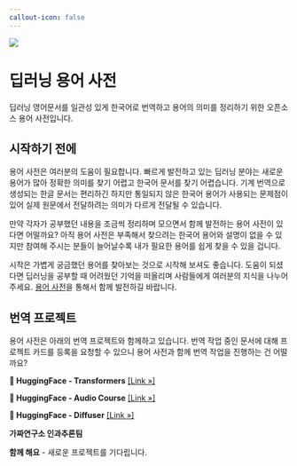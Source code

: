 ```yaml
---
callout-icon: false
---
```


![](images/paste-6.png)

# 딥러닝 용어 사전 {.unnumbered}

딥러닝 영어문서를 일관성 있게 한국어로 번역하고 용어의 의미를 정리하기 위한 오픈소스 용어 사전입니다.

## 시작하기 전에

용어 사전은 여러분의 도움이 필요합니다. 빠르게 발전하고 있는 딥러닝 분야는 새로운 용어가 많아 정확한 의미를 찾기 어렵고 한국어 문서를 찾기 어렵습니다. 기계 번역으로 생성되는 한글 문서는 편리하긴 하지만 통일되지 않은 한국어 용어가 사용되는 문제점이 있어 실제 원문에서 전달하려는 의미가 다르게 전달될 수 있습니다.

만약 각자가 공부했던 내용을 조금씩 정리하며 모으면서 함께 발전하는 용어 사전이 있다면 어떨까요? 아직 용어 사전은 부족해서 찾으려는 한국어 용어와 설명이 없을 수 있지만 참여해 주시는 분들이 늘어날수록 내가 필요한 용어를 쉽게 찾을 수 있을 겁니다.

시작은 가볍게 궁금했던 용어를 찾아보는 것으로 시작해 보셔도 좋습니다. 도움이 되셨다면 딥러닝을 공부할 때 어려웠던 기억을 떠올리며 사람들에게 여러분의 지식을 나누어 주세요. [용어 사전](./dictionary/glossary.qmd)을 통해서 함께 발전하길 바랍니다.

## 번역 프로젝트

용어 사전은 아래의 번역 프로젝트와 함께하고 있습니다. 번역 작업 중인 문서에 대해 프로젝트 카드를 등록을 요청할 수 있으니 용어 사전과 함께 번역 작업을 진행하는 건 어떨까요?

::: g-col-12
::: {.callout-note appearance="simple"}
**🤗 HuggingFace - Transformers** <a href="https://huggingface.co/docs/transformers/index" target="_blank">\[Link »\]</a>
:::

::: {.callout-note appearance="simple"}
**🤗 HuggingFace - Audio Course** <a href="https://huggingface.co/learn/audio-course/chapter0/introduction" target="_blank">\[Link »\]</a>
:::

::: {.callout-note appearance="simple"}
**🤗 HuggingFace - Diffuser** <a href="https://huggingface.co/docs/diffusers/index" target="_blank">\[Link »\]</a>
:::

::: {.callout-note appearance="simple"}
**가짜연구소 인과추론팀**
:::

::: {.callout-note appearance="simple"}
**함께 해요** - 새로운 프로젝트를 기다립니다.
:::
:::

<a href="./intro.html/googleb64f32a1f0de3b5f.html"></a>